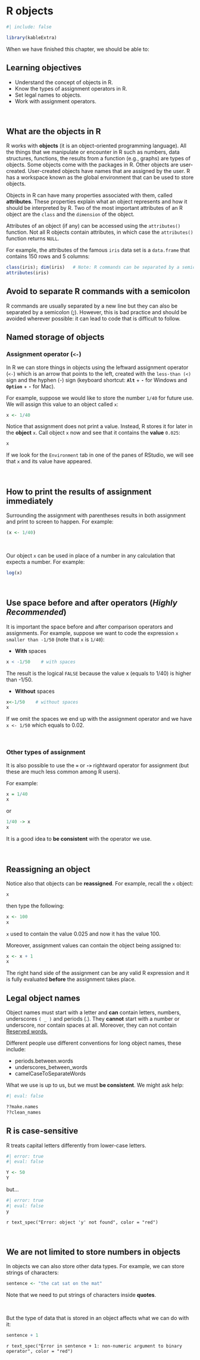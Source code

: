 # R objects {#sec-objects}

```r
#| include: false

library(kableExtra)

```


When we have finished this chapter, we should be able to:

::: {.callout-caution icon="false"}
## Learning objectives

-   Understand the concept of objects in R.
-   Know the types of assignment operators in R.
-   Set legal names to objects.
-   Work with assignment operators.
:::

 


## What are the objects in R

R works with **objects** (it is an object-oriented programming language). All the things that we manipulate or encounter in R such as numbers, data structures, functions, the results from a function (e.g., graphs) are types of objects. Some objects come with the packages in R. Other objects are user-created. User-created objects have names that are assigned by the user. R has a workspace known as the global environment that can be used to store objects.

Objects in R can have many properties associated with them, called **attributes**. These properties explain what an object represents and how it should be interpreted by R. Two of the most important attributes of an R object are the `class` and the `dimension` of the object.

Attributes of an object (if any) can be accessed using the `attributes()` function. Not all R objects contain attributes, in which case the `attributes()` function returns `NULL`.

For example, the attributes of the famous `iris` data set is a `data.frame` that contains 150 rows and 5 columns:

```r
class(iris); dim(iris)   # Note: R commands can be separated by a semicolon
attributes(iris)
```

::: callout-important
## Avoid to separate R commands with a semicolon

R commands are usually separated by a new line but they can also be separated by a semicolon (**;**). However, this is bad practice and should be avoided wherever possible: it can lead to code that is difficult to follow.
:::

## Named storage of objects

### Assignment operator (`<-`)

In R we can store things in objects using the leftward assignment operator (`<-`) which is an arrow that points to the left, created with the `less-than (<)` sign and the hyphen (-) sign (keyboard shortcut: **`Alt`** + **`-`** for Windows and **`Option`** + **`-`** for Mac).

For example, suppose we would like to store the number `1/40` for future use. We will assign this value to an object called `x`:

```r
x <- 1/40
```

Notice that assignment does not print a value. Instead, R stores it for later in the **object** `x`. Call object `x` now and see that it contains the **value** `0.025`:

```r
x
```

If we look for the `Environment` tab in one of the panes of RStudio, we will see that `x` and its value have appeared.

 

::: callout-tip
## How to print the results of assignment immediately

Surrounding the assignment with parentheses results in both assignment and print to screen to happen. For example:

```r
(x <- 1/40)
```
:::

 

Our object `x` can be used in place of a number in any calculation that expects a number. For example:

```r
log(x)
```

 

::: callout-tip
## Use space before and after operators (*Highly Recommended*)

It is important the space before and after comparison operators and assignments. For example, suppose we want to code the expression `x smaller than -1/50` (note that `x` is `1/40`):

-   **With** spaces

```r
x < -1/50    # with spaces 
```

The result is the logical `FALSE` because the value x (equals to 1/40) is higher than -1/50.

-   **Without** spaces

```r
x<-1/50    # without spaces
x
```

If we omit the spaces we end up with the assignment operator and we have `x <- 1/50` which equals to 0.02.
:::

 

### Other types of assignment

It is also possible to use the **`=`** or **`->`** rightward operator for assignment (but these are much less common among R users).

For example:

```r
x = 1/40
x
```

or

```r
1/40 -> x
x
```

It is a good idea to **be consistent** with the operator we use.

 

## Reassigning an object

Notice also that objects can be **reassigned**. For example, recall the `x` object:

```r
x
```

then type the following:

```r
x <- 100
x
```

`x` used to contain the value 0.025 and now it has the value 100.

Moreover, assignment values can contain the object being assigned to:

```r

x <- x + 1 
x
```

The right hand side of the assignment can be any valid R expression and it is fully evaluated **before** the assignment takes place.

## Legal object names

Object names must start with a letter and **can** contain letters, numbers, underscores `( _ )` and periods (.). They **cannot** start with a number or underscore, nor contain spaces at all. Moreover, they can not contain [Reserved words.](https://stat.ethz.ch/R-manual/R-devel/library/base/html/Reserved.html)

Different people use different conventions for long object names, these include:

-   periods.between.words
-   underscores_between_words
-   camelCaseToSeparateWords

What we use is up to us, but we must **be consistent**. We might ask help:

```r
#| eval: false

??make.names
??clean_names
```

::: callout-tip
## R is case-sensitive

R treats capital letters differently from lower-case letters.
:::

```r
#| error: true
#| eval: false

Y <- 50
Y
```

but...

```r
#| error: true
#| eval: false
y
```

`r text_spec("Error: object 'y' not found", color = "red")`

 

## We are not limited to store numbers in objects

In objects we can also store other data types. For example, we can store strings of characters:

```r
sentence <- "the cat sat on the mat"
```

Note that we need to put strings of characters inside **quotes**.

 

But the type of data that is stored in an object affects what we can do with it:

```r
sentence + 1
```

`r text_spec("Error in sentence + 1: non-numeric argument to binary operator", color = "red")`
